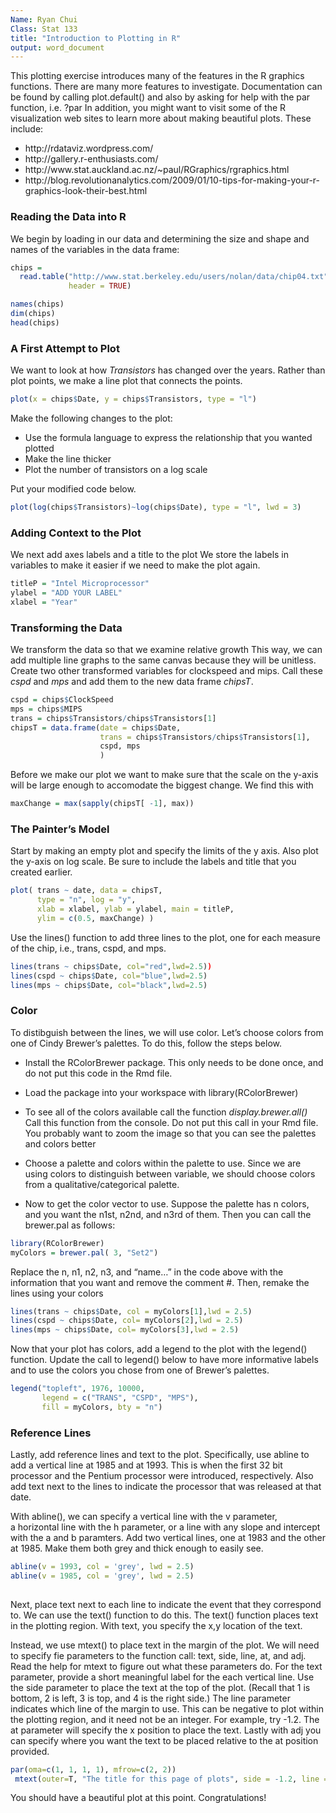 ---
Name: Ryan Chui
Class: Stat 133
title: "Introduction to Plotting in R"
output: word_document
---

This plotting exercise introduces many of the features in the R graphics functions. 
There are many more features to investigate.
Documentation can be found by calling plot.default()
and also by asking for help with the par function, i.e. ?par
In addition, you might want to visit some of the R visualization
web sites to learn more about making beautiful plots.
These include:

- http://rdataviz.wordpress.com/
- http://gallery.r-enthusiasts.com/
- http://www.stat.auckland.ac.nz/~paul/RGraphics/rgraphics.html
- http://blog.revolutionanalytics.com/2009/01/10-tips-for-making-your-r-graphics-look-their-best.html

### Reading the Data into R

We begin by loading in our data and determining the size and shape and names 
of the variables in the data frame:

```{r}
chips = 
  read.table("http://www.stat.berkeley.edu/users/nolan/data/chip04.txt", 
             header = TRUE)

names(chips)
dim(chips)
head(chips)
```

### A First Attempt to Plot

We want to look at how *Transistors* has changed over the years.
Rather than plot points, we make a line plot that connects the points.

```{r}
plot(x = chips$Date, y = chips$Transistors, type = "l")
```

Make the following changes to the plot:

* Use the formula language to express the relationship that you wanted plotted
* Make the line thicker
* Plot the number of transistors on a log scale

Put your modified code below.

```{r}
plot(log(chips$Transistors)~log(chips$Date), type = "l", lwd = 3)
```

### Adding Context to the Plot

We next add axes labels and a title to the plot
We store the labels in variables to make it easier if we need to make the plot again.

```{r}
titleP = "Intel Microprocessor"
ylabel = "ADD YOUR LABEL"
xlabel = "Year"
```


### Transforming the Data

We transform the data so that we examine relative growth
This way, we can add multiple line graphs to the same canvas
because they will be unitless. Create two other transformed 
variables for clockspeed and mips. Call these *cspd* and *mps*
and add them to the new data frame *chipsT*.

```{r}
cspd = chips$ClockSpeed
mps = chips$MIPS
trans = chips$Transistors/chips$Transistors[1]
chipsT = data.frame(date = chips$Date,
                    trans = chips$Transistors/chips$Transistors[1], 
                    cspd, mps
                    )
```

Before we make our plot we want to make sure that the scale on the y-axis
will be large enough to accomodate the biggest change.
We find this with

```{r}
maxChange = max(sapply(chipsT[ -1], max))
```

### The Painter's Model

Start by making an empty plot and specify the limits of the 
y axis. Also plot the y-axis on log scale. Be sure to include
the labels and title that you created earlier.

```{r plot1}
plot( trans ~ date, data = chipsT, 
      type = "n", log = "y",
      xlab = xlabel, ylab = ylabel, main = titleP,
      ylim = c(0.5, maxChange) )
```

Use the lines() function to add three lines to the plot, one for
each measure of the chip, i.e., trans, cspd, and mps.

```{r plot2}
lines(trans ~ chips$Date, col="red",lwd=2.5))
lines(cspd ~ chips$Date, col="blue",lwd=2.5)
lines(mps ~ chips$Date, col="black",lwd=2.5)
```

### Color

To distibguish between the lines, we will use color.
Let's choose colors from one of Cindy Brewer's palettes.
To do this, follow the steps below.

* Install the RColorBrewer package. This only needs to be done once, and
do not put this code in the Rmd file.

* Load the package into your workspace with  library(RColorBrewer) 

* To see all of the colors available call the function 
*display.brewer.all()*
Call this function from the console. Do not put this call in your Rmd
file. You probably want to zoom the image so that you can see the palettes and colors better
 
* Choose a palette and colors within the palette to use. Since we are
using colors to distinguish between variable, we should choose colors 
from a qualitative/categorical palette. 
 
* Now to get the color vector to use. 
Suppose the palette has n colors, and you want the n1st, n2nd, and n3rd of them. 
Then you can call the brewer.pal as follows:
 
```{r}
library(RColorBrewer)
myColors = brewer.pal( 3, "Set2")
```

Replace the n, n1, n2, n3, and "name..." in the code above 
with the information that you want and remove the comment #. 
Then, remake the lines using your colors

```{r plot3}
lines(trans ~ chips$Date, col = myColors[1],lwd = 2.5)
lines(cspd ~ chips$Date, col= myColors[2],lwd = 2.5)
lines(mps ~ chips$Date, col= myColors[3],lwd = 2.5)
```


Now that your plot has colors, 
add a legend to the plot with the legend() function.
Update the call to legend() below to have more informative
labels and to use the colors you chose from one of Brewer's palettes.

```{r plot4}
legend("topleft", 1976, 10000, 
       legend = c("TRANS", "CSPD", "MPS"), 
       fill = myColors, bty = "n")
```


### Reference Lines 

Lastly, add  reference lines and text to the plot.
Specifically, use abline to add a vertical line at 1985 and at 1993.
This is when the first 32 bit processor and the Pentium processor
were introduced, respectively.
Also add text next to the lines to indicate
the processor that was released at that date.

With abline(), we can specify a vertical line with the v parameter,  
a horizontal line with the h parameter, or a line with any slope 
and intercept with the a and b paramters. Add two vertical lines,
one at 1983 and the other at 1985. Make them both grey and thick enough
to easily see.

```{r plot5}
abline(v = 1993, col = 'grey', lwd = 2.5)
abline(v = 1985, col = 'grey', lwd = 2.5)
  
```

Next, place text next to each line to indicate the event that
they correspond to. We can use the text() function to do this.
The text() function places text in the plotting region.
With text, you specify the x,y location of the text.

Instead, we use mtext() to place text in the margin of the plot.
We will need to specify fie parameters to the function call: 
text, side, line, at, and adj. Read the help for mtext to figure out
what these parameters do.
For the text parameter, provide a short meaningful label for the 
each vertical line.
Use the side parameter to place the text at the top of the plot.
(Recall that 1 is bottom, 2 is left, 3 is top, and 4 is the right side.)
The line parameter indicates which line of the margin to use.
This can be negative to plot within the plotting region, and it 
need not be an integer. For example, try -1.2.
The at parameter will specify the x position to place the text.
Lastly with adj you can specify where you want the text to be placed 
relative to the at position provided.

```{r}
par(oma=c(1, 1, 1, 1), mfrow=c(2, 2))
 mtext(outer=T, "The title for this page of plots", side = -1.2, line = 1, adj=0)
```


You should have a beautiful plot at this point. Congratulations!
